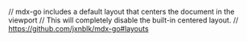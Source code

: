 // mdx-go includes a default layout that centers the document in the viewport
// This will completely disable the built-in centered layout.
// https://github.com/jxnblk/mdx-go#layouts

<Head>
	<title>Pedro Duarte 👊 Front end developer</title>
	<meta name='description' content='Front end developer. Based in London' />
	<meta name='twitter:description' content='Front end developer. Based in London' />
	<meta name='twitter:card' content='summary' />
	<meta name='twitter:site' content='@peduarte' />
	<meta name='twitter:title' content='Pedro Duarte' />
</Head>

<Readme />
<GA />

